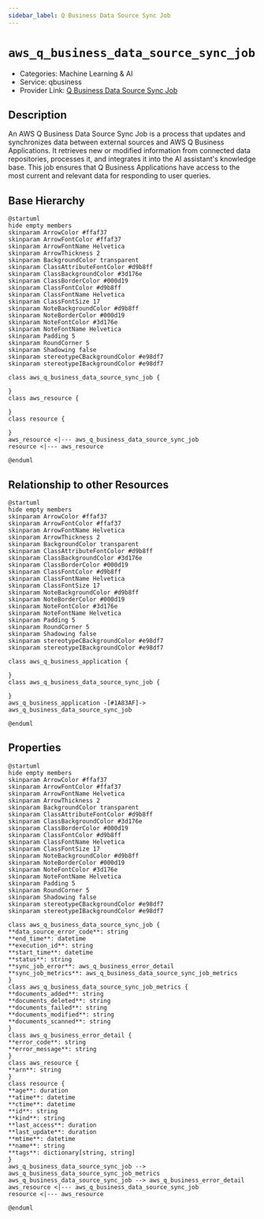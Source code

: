 ```yaml
---
sidebar_label: Q Business Data Source Sync Job
---
```


# `aws_q_business_data_source_sync_job`

- Categories: Machine Learning & AI
- Service: qbusiness
- Provider Link: [Q Business Data Source Sync Job](https://docs.aws.amazon.com/amazonq/latest/api-reference/API_StartDataSourceSyncJob.html)

## Description

An AWS Q Business Data Source Sync Job is a process that updates and synchronizes data between external sources and AWS Q Business Applications. It retrieves new or modified information from connected data repositories, processes it, and integrates it into the AI assistant's knowledge base. This job ensures that Q Business Applications have access to the most current and relevant data for responding to user queries.

## Base Hierarchy

<ZoomPanPinch>

```kroki imgType="plantuml" imgAlt="Hierarchy of Q Business Data Source Sync Job"
@startuml
hide empty members
skinparam ArrowColor #ffaf37
skinparam ArrowFontColor #ffaf37
skinparam ArrowFontName Helvetica
skinparam ArrowThickness 2
skinparam BackgroundColor transparent
skinparam ClassAttributeFontColor #d9b8ff
skinparam ClassBackgroundColor #3d176e
skinparam ClassBorderColor #000d19
skinparam ClassFontColor #d9b8ff
skinparam ClassFontName Helvetica
skinparam ClassFontSize 17
skinparam NoteBackgroundColor #d9b8ff
skinparam NoteBorderColor #000d19
skinparam NoteFontColor #3d176e
skinparam NoteFontName Helvetica
skinparam Padding 5
skinparam RoundCorner 5
skinparam Shadowing false
skinparam stereotypeCBackgroundColor #e98df7
skinparam stereotypeIBackgroundColor #e98df7

class aws_q_business_data_source_sync_job {

}
class aws_resource {

}
class resource {

}
aws_resource <|--- aws_q_business_data_source_sync_job
resource <|--- aws_resource

@enduml
```

</ZoomPanPinch>

## Relationship to other Resources

<ZoomPanPinch>

```kroki imgType="plantuml" imgAlt="Diagram of Q Business Data Source Sync Job resource relationships"
@startuml
hide empty members
skinparam ArrowColor #ffaf37
skinparam ArrowFontColor #ffaf37
skinparam ArrowFontName Helvetica
skinparam ArrowThickness 2
skinparam BackgroundColor transparent
skinparam ClassAttributeFontColor #d9b8ff
skinparam ClassBackgroundColor #3d176e
skinparam ClassBorderColor #000d19
skinparam ClassFontColor #d9b8ff
skinparam ClassFontName Helvetica
skinparam ClassFontSize 17
skinparam NoteBackgroundColor #d9b8ff
skinparam NoteBorderColor #000d19
skinparam NoteFontColor #3d176e
skinparam NoteFontName Helvetica
skinparam Padding 5
skinparam RoundCorner 5
skinparam Shadowing false
skinparam stereotypeCBackgroundColor #e98df7
skinparam stereotypeIBackgroundColor #e98df7

class aws_q_business_application {

}
class aws_q_business_data_source_sync_job {

}
aws_q_business_application -[#1A83AF]-> aws_q_business_data_source_sync_job

@enduml
```

</ZoomPanPinch>

## Properties

<ZoomPanPinch>

```kroki imgType="plantuml" imgAlt="Diagram of Q Business Data Source Sync Job data model"
@startuml
hide empty members
skinparam ArrowColor #ffaf37
skinparam ArrowFontColor #ffaf37
skinparam ArrowFontName Helvetica
skinparam ArrowThickness 2
skinparam BackgroundColor transparent
skinparam ClassAttributeFontColor #d9b8ff
skinparam ClassBackgroundColor #3d176e
skinparam ClassBorderColor #000d19
skinparam ClassFontColor #d9b8ff
skinparam ClassFontName Helvetica
skinparam ClassFontSize 17
skinparam NoteBackgroundColor #d9b8ff
skinparam NoteBorderColor #000d19
skinparam NoteFontColor #3d176e
skinparam NoteFontName Helvetica
skinparam Padding 5
skinparam RoundCorner 5
skinparam Shadowing false
skinparam stereotypeCBackgroundColor #e98df7
skinparam stereotypeIBackgroundColor #e98df7

class aws_q_business_data_source_sync_job {
**data_source_error_code**: string
**end_time**: datetime
**execution_id**: string
**start_time**: datetime
**status**: string
**sync_job_error**: aws_q_business_error_detail
**sync_job_metrics**: aws_q_business_data_source_sync_job_metrics
}
class aws_q_business_data_source_sync_job_metrics {
**documents_added**: string
**documents_deleted**: string
**documents_failed**: string
**documents_modified**: string
**documents_scanned**: string
}
class aws_q_business_error_detail {
**error_code**: string
**error_message**: string
}
class aws_resource {
**arn**: string
}
class resource {
**age**: duration
**atime**: datetime
**ctime**: datetime
**id**: string
**kind**: string
**last_access**: duration
**last_update**: duration
**mtime**: datetime
**name**: string
**tags**: dictionary[string, string]
}
aws_q_business_data_source_sync_job --> aws_q_business_data_source_sync_job_metrics
aws_q_business_data_source_sync_job --> aws_q_business_error_detail
aws_resource <|--- aws_q_business_data_source_sync_job
resource <|--- aws_resource

@enduml
```

</ZoomPanPinch>
